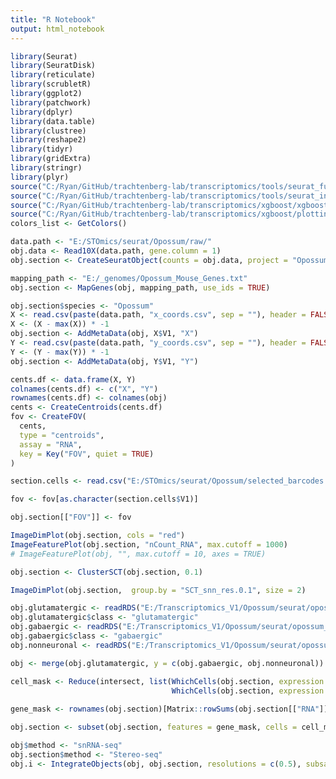 ```yaml
---
title: "R Notebook"
output: html_notebook
---
```



```r

library(Seurat)
library(SeuratDisk)
library(reticulate)
library(scrubletR)
library(ggplot2)
library(patchwork)
library(dplyr)
library(data.table)
library(clustree)
library(reshape2)
library(tidyr)
library(gridExtra)
library(stringr)
library(plyr)
source("C:/Ryan/GitHub/trachtenberg-lab/transcriptomics/tools/seurat_functions.R")
source("C:/Ryan/GitHub/trachtenberg-lab/transcriptomics/tools/seurat_integration_functions.R")
source("C:/Ryan/GitHub/trachtenberg-lab/transcriptomics/xgboost/xgboost_train.R")
source("C:/Ryan/GitHub/trachtenberg-lab/transcriptomics/xgboost/plottingFxns.R")
colors_list <- GetColors()

data.path <- "E:/STOmics/seurat/Opossum/raw/"
obj.data <- Read10X(data.path, gene.column = 1)
obj.section <- CreateSeuratObject(counts = obj.data, project = "Opossum_V1_Stereo-seq")

mapping_path <- "E:/_genomes/Opossum_Mouse_Genes.txt"
obj.section <- MapGenes(obj, mapping_path, use_ids = TRUE)

obj.section$species <- "Opossum"
X <- read.csv(paste(data.path, "x_coords.csv", sep = ""), header = FALSE)
X <- (X - max(X)) * -1
obj.section <- AddMetaData(obj, X$V1, "X")
Y <- read.csv(paste(data.path, "y_coords.csv", sep = ""), header = FALSE)
Y <- (Y - max(Y)) * -1
obj.section <- AddMetaData(obj, Y$V1, "Y")

cents.df <- data.frame(X, Y)
colnames(cents.df) <- c("X", "Y")
rownames(cents.df) <- colnames(obj)
cents <- CreateCentroids(cents.df)
fov <- CreateFOV(
  cents, 
  type = "centroids",
  assay = "RNA",
  key = Key("FOV", quiet = TRUE)
)

section.cells <- read.csv("E:/STOmics/seurat/Opossum/selected_barcodes.csv", header = FALSE)

fov <- fov[as.character(section.cells$V1)]

obj.section[["FOV"]] <- fov

```


```r

ImageDimPlot(obj.section, cols = "red")
ImageFeaturePlot(obj.section, "nCount_RNA", max.cutoff = 1000)
# ImageFeaturePlot(obj, "", max.cutoff = 10, axes = TRUE)

```


```r

obj.section <- ClusterSCT(obj.section, 0.1)

```


```r

ImageDimPlot(obj.section,  group.by = "SCT_snn_res.0.1", size = 2)

```


```r

obj.glutamatergic <- readRDS("E:/Transcriptomics_V1/Opossum/seurat/opossum_v1_glutamatergic_processed.rds")
obj.glutamatergic$class <- "glutamatergic"
obj.gabaergic <- readRDS("E:/Transcriptomics_V1/Opossum/seurat/opossum_v1_gabaergic_processed.rds")
obj.gabaergic$class <- "gabaergic"
obj.nonneuronal <- readRDS("E:/Transcriptomics_V1/Opossum/seurat/opossum_v1_nonneuronal_processed.rds")

obj <- merge(obj.glutamatergic, y = c(obj.gabaergic, obj.nonneuronal))

```


```r

cell_mask <- Reduce(intersect, list(WhichCells(obj.section, expression = nFeature_RNA > 50),
                                    WhichCells(obj.section, expression = nCount_RNA > 100)))
  
gene_mask <- rownames(obj.section)[Matrix::rowSums(obj.section[["RNA"]]@counts > 0) > 8]

obj.section <- subset(obj.section, features = gene_mask, cells = cell_mask)

```


```r

obj$method <- "snRNA-seq"
obj.section$method <- "Stereo-seq"
obj.i <- IntegrateObjects(obj, obj.section, resolutions = c(0.5), subsample = TRUE)

```















